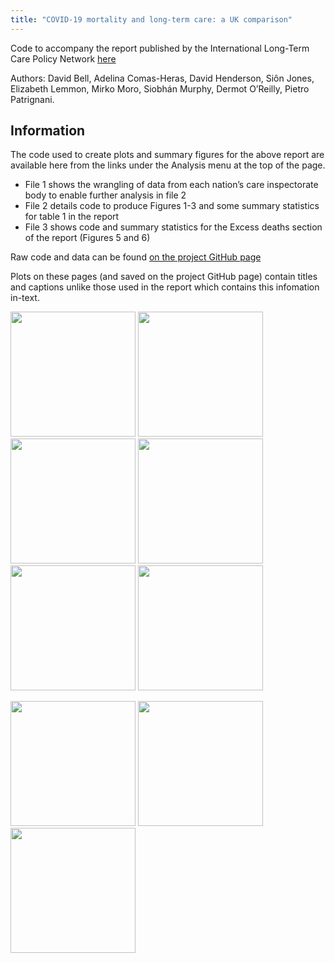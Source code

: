 ```yaml
---
title: "COVID-19 mortality and long-term care: a UK comparison"
---
```

    
Code to accompany the report published by the International Long-Term Care Policy Network [here](https://ltccovid.org/2020/08/28/covid-19-mortality-and-long-term-care-a-uk-comparison/)

Authors: David Bell, Adelina Comas-Heras, David Henderson, Siôn Jones, Elizabeth Lemmon, Mirko Moro, Siobhán Murphy, Dermot O'Reilly, Pietro Patrignani. 

## Information

The code used to create plots and summary figures for the above report are available here from the links under the Analysis menu at the top of the page. 

* File 1 shows the wrangling of data from each nation's care inspectorate body to enable further analysis in file 2
* File 2 details code to produce Figures 1-3 and some summary statistics for table 1 in the report
* File 3 shows code and summary statistics for the Excess deaths section of the report (Figures 5 and 6)

Raw code and data can be found [on the project GitHub page](https://github.com/davidhen/ltc_covid_uk)

Plots on these pages (and saved on the project GitHub page) contain titles and captions unlike those used in the report which contains this infomation in-text.

![](assets/ilpn_logo_text_400x126.png){width=200px}
![](assets/stirling.png){width=200px}
![](assets/SCADR Logo_Primary_Full Colour_HI.png){width=200px}
![](assets/Edinburgh_Napier_Uni_Logo_Small_730_290_80.jpg){width=200px}
![](assets/University_of_Edinburgh-Logo.wine.png){width=200px}
![](assets/EHE_logo_default.jpeg){width=200px}

![](assets/london-economics-logo.png){width=200px}
![](assets/qub_logo.jpg){width=200px}
![](assets/cropped-LSE-Logo_Master-File_RGB_Txt_Blk_e0112b.png){width=200px}
